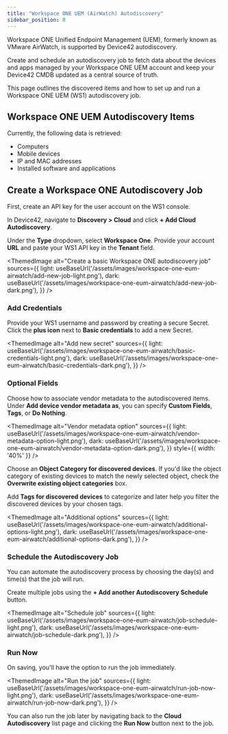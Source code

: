 ```yaml
---
title: "Workspace ONE UEM (AirWatch) Autodiscovery"
sidebar_position: 8
---
```



Workspace ONE Unified Endpoint Management (UEM), formerly known as VMware AirWatch, is supported by Device42 autodiscovery. 

Create and schedule an autodiscovery job to fetch data about the devices and apps managed by your Workspace ONE UEM account and keep your Device42 CMDB updated as a central source of truth.

This page outlines the discovered items and how to set up and run a Workspace ONE UEM (WS1) autodiscovery job.

## Workspace ONE UEM Autodiscovery Items

Currently, the following data is retrieved:

- Computers
- Mobile devices
- IP and MAC addresses
- Installed software and applications

## Create a Workspace ONE Autodiscovery Job

First, create an API key for the user account on the WS1 console.

In Device42, navigate to **Discovery > Cloud** and click **+ Add Cloud Autodiscovery**. 

Under the **Type** dropdown, select **Workspace One**. Provide your account **URL** and paste your WS1 API key in the **Tenant** field.

<ThemedImage
  alt="Create a basic Workspace ONE autodiscovery job"
  sources={{
    light: useBaseUrl('/assets/images/workspace-one-eum-airwatch/add-new-job-light.png'),
    dark: useBaseUrl('/assets/images/workspace-one-eum-airwatch/add-new-job-dark.png'),
  }}
/>

### Add Credentials 

Provide your WS1 username and password by creating a secure Secret. Click the **plus icon** next to **Basic credentials** to add a new Secret.

<ThemedImage
  alt="Add new secret"
  sources={{
    light: useBaseUrl('/assets/images/workspace-one-eum-airwatch/basic-credentials-light.png'),
    dark: useBaseUrl('/assets/images/workspace-one-eum-airwatch/basic-credentials-dark.png'),
  }}
/>

### Optional Fields

Choose how to associate vendor metadata to the autodiscovered items. Under **Add device vendor metadata as**, you can specify **Custom Fields**, **Tags**, or **Do Nothing**.

<ThemedImage
  alt="Vendor metadata option"
  sources={{
    light: useBaseUrl('/assets/images/workspace-one-eum-airwatch/vendor-metadata-option-light.png'),
    dark: useBaseUrl('/assets/images/workspace-one-eum-airwatch/vendor-metadata-option-dark.png'),
  }}
  style={{ width: '40%' }} 
/>

Choose an **Object Category for discovered devices**. If you'd like the object category of existing devices to match the newly selected object, check the **Overwrite existing object categories** box. 

Add **Tags for discovered devices** to categorize and later help you filter the discovered devices by your chosen tags. 

<ThemedImage
  alt="Additional options"
  sources={{
    light: useBaseUrl('/assets/images/workspace-one-eum-airwatch/additional-options-light.png'),
    dark: useBaseUrl('/assets/images/workspace-one-eum-airwatch/additional-options-dark.png'),
  }}
/>

### Schedule the Autodiscovery Job

You can automate the autodiscovery process by choosing the day(s) and time(s) that the job will run. 

Create multiple jobs using the **+ Add another Autodiscovery Schedule** button.

<ThemedImage
  alt="Schedule job"
  sources={{
    light: useBaseUrl('/assets/images/workspace-one-eum-airwatch/job-schedule-light.png'),
    dark: useBaseUrl('/assets/images/workspace-one-eum-airwatch/job-schedule-dark.png'),
  }}
/>

### Run Now

On saving, you'll have the option to run the job immediately. 

<ThemedImage
  alt="Run the job"
  sources={{
    light: useBaseUrl('/assets/images/workspace-one-eum-airwatch/run-job-now-light.png'),
    dark: useBaseUrl('/assets/images/workspace-one-eum-airwatch/run-job-now-dark.png'),
  }}
/>

You can also run the job later by navigating back to the **Cloud Autodiscovery** list page and clicking the **Run Now** button next to the job. 
